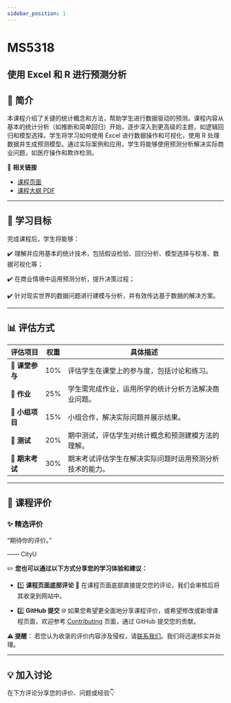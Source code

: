 ```yaml
---
sidebar_position: 1
---
```


# MS5318
## 使用 Excel 和 R 进行预测分析

## **📘 简介**
本课程介绍了关键的统计概念和方法，帮助学生进行数据驱动的预测。课程内容从基本的统计分析（如推断和简单回归）开始，逐步深入到更高级的主题，如逻辑回归和模型选择。学生将学习如何使用 Excel 进行数据操作和可视化，使用 R 处理数据并生成预测模型。通过实际案例和应用，学生将能够使用预测分析解决实际商业问题，如医疗操作和欺诈检测。

🔗 **相关链接**
- [课程页面](https://www.cityu.edu.hk/catalogue/pg/202425/course/MS5318.htm)
- [课程大纲 PDF](https://www.cityu.edu.hk/catalogue/pg/202425/course/MS5318.pdf)

---

## **🎯 学习目标**

完成课程后，学生将能够：

✔️ 理解并应用基本的统计技术，包括假设检验、回归分析、模型选择与校准、数据可视化等；

✔️ 在商业情境中运用预测分析，提升决策过程；

✔️ 针对现实世界的数据问题进行建模与分析，并有效传达基于数据的解决方案。

---

## **📊 评估方式**

| **评估项目**          | **权重** | **具体描述**                                                                                       |
|----------------------|---------|---------------------------------------------------------------------------------------------------|
| **💬 课堂参与**       | 10%     | 评估学生在课堂上的参与度，包括讨论和练习。                                                        |
| **📝 作业**           | 25%     | 学生需完成作业，运用所学的统计分析方法解决商业问题。                                                |
| **📄 小组项目**       | 15%     | 小组合作，解决实际问题并展示结果。                                                                 |
| **📝 测试**           | 20%     | 期中测试，评估学生对统计概念和预测建模方法的理解。                                                 |
| **📝 期末考试**       | 30%     | 期末考试评估学生在解决实际问题时运用预测分析技术的能力。                                           |

---

## **💬 课程评价**

### ✨ **精选评价**
<div className={commentStyles.commentBox}>
    <p className={commentStyles.commentText}>
        “期待你的评价。”
    </p>
    <p className={commentStyles.commentAuthor}>—— CityU</p>
</div>

✏️ **您也可以通过以下方式分享您的学习体验和建议：**

- 1️⃣ **课程页面底部评论**
💬 在课程页面底部直接提交您的评论，我们会审核后将其收录到网站中。

- 2️⃣ **GitHub 提交**
🌐 如果您希望更全面地分享课程评价，或希望修改或新增课程页面，欢迎参考 [Contributing](https://penjc.github.io/cityU-navigator/contributing) 页面，通过 GitHub 提交您的贡献。

**⚠️ 提醒**：
若您认为收录的评价内容涉及侵权，请[联系我们](https://github.com/penjc/cityU-navigator/issues)。我们将迅速核实并处理。

---

## **💡 加入讨论**

在下方评论分享您的评价、问题或经验👇
<Utterances />
